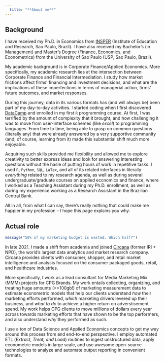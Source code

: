 ```yaml
---
  title: "**About me**"
---
```


## Background

I have received my Ph.D. in Economics from [INSPER](https://www.insper.edu.br/en/) (Institute of Education and Research, Sao Paulo, Brazil). I have also received my Bachelor's (in Management) and Master's Degree (Finance, Economics, and Econometrics) from the University of Sao Paulo (USP, Sao Paulo, Brazil).

My academic background is in Corporate Finance/Applied Economics. More specifically, my academic research lies at the intersection between Corporate Finance and Financial Intermediation. I study how market frictions affect firms' financing and investment decisions, and what are the implications of these imperfections in terms of managerial action, firms' future outcomes, and market responses.

During this journey, data in its various formats has (and will always be) been part of my day-to-day activities. I started coding when I first discovered [DataCamp](www.datacamp.com) and enrolled in my first `R` programming course. At first, I was terrified by the amount of complexity that it brought, and how challenging it was to move from user-interface schemes (like *excel*) to programming languages. From time to time, being able to grasp on common questions (literally any) that were already answered by a very supportive community (and, of course, learning from it) made this substantial shift much more enjoyable.

Acquiring such skills provided me flexibility and allowed me to explore creativity to better express ideas and look for answering interesting questions without the hasle of putting hours of work in repetitive tasks. I used `R`, `Python`, `SQL`, `LaTex`, and all of its related interfaces in literally *everything* related to my research agenda, as well as during several undergraduate/graduate courses on applied economics and finance, where I worked as a Teaching Assistant during my Ph.D. enrollment, as well as during my experience working as a Research Assistant in the Brazilian Central Bank.

All in all, from what I can say, there's really nothing that could make me happier in my profession -- I hope this page explains you why.

## Actual role

```r
message("50% of my marketing budget is wasted. Which half?")
```

In late 2021, I made a shift from academia and joined [Circana](www.circana.com) (former IRI + NPD), the world's largest data analytics and market research company. Circana provides clients with consumer, shopper, and retail market intelligence and analysis focused on the consumer packaged goods, retail, and healthcare industries. 

More specifically, I work as a lead consultant for Media Marketing Mix (MMM) projects for CPG Brands. My work entails collecting, organizing, and treating huge amounts (>>100gb!) of marketing measurement data to estimate econometric models that help our clients understand *how* their marketing efforts performed, *which* marketing drivers levered up their business, and *what to do* to achieve a higher return on adverstisement spend. My work helps CPG clients to move millions of dollars every year across towards marketing efforts that have shown to be the top performers, and also understand *why* they performed as such.

I use a ton of Data Science and Applied Economics concepts to get my way around this process from and end-to-end perspective. I employ automated ETL (*Extract, Treat, and Load*) routines to ingest unstructured data, apply econometric models in large scale, and use awesome open-source technologies to analyze and automate output reporting in convenient formats.

